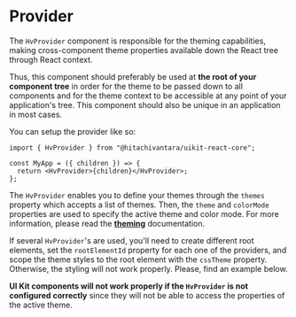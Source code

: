 

<Meta of={ProviderStories} />

# Provider <a id="provider" />

The `HvProvider` component is responsible for the theming capabilities, making cross-component theme properties available down the React tree through React context.

Thus, this component should preferably be used at **the root of your component tree** in order for the theme to be passed down to all components and for the theme
context to be accessible at any point of your application's tree. This component should also be unique in an application in most cases.

You can setup the provider like so:

```tsx
import { HvProvider } from "@hitachivantara/uikit-react-core";

const MyApp = ({ children }) => {
  return <HvProvider>{children}</HvProvider>;
};
```

The `HvProvider` enables you to define your themes through the `themes` property which accepts a list of themes. Then, the `theme` and `colorMode` properties
are used to specify the active theme and color mode. For more information, please read the [**theming**](./?path=/docs/guides-theming--docs#theming) documentation.

If several `HvProvider`'s are used, you'll need to create different root elements, set the `rootElementId` property for each one of the providers, and scope the
theme styles to the root element with the `cssTheme` property.
Otherwise, the styling will not work properly. Please, find an example below.

**UI Kit components will not work properly if the `HvProvider` is not configured correctly** since they will not be able to access the properties of the active theme.

<Canvas of={ProviderStories.Main} />
<Controls of={ProviderStories.Main} />
